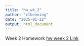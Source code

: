 ```yaml
---
title: "hw_wk_2"
author: "clbenning"
date: "2025-01-22"
output: html_document
---
```



Week 2 Homework [hw week 2 Link](hw2.html)

